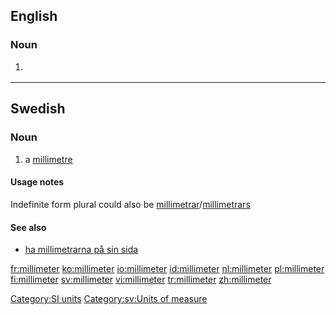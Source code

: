 ==English==

===Noun===
{{en-noun}}

# {{US}} {{alternative spelling of|[[millimetre]]}}
<!--Put translations at millimetre-->

[[Category:SI units]]

----

==Swedish==

===Noun===
{{sv-noun-irreg-c|2=millimetern|3=millimeter|4=millimeterna}}

# a [[millimetre]]

====Usage notes====
Indefinite form plural could also be [[millimetrar]]/[[millimetrars]]

====See also====
* [[ha millimetrarna på sin sida]]

[[Category:sv:Units of measure]]

[[fr:millimeter]]
[[ko:millimeter]]
[[io:millimeter]]
[[id:millimeter]]
[[nl:millimeter]]
[[pl:millimeter]]
[[fi:millimeter]]
[[sv:millimeter]]
[[vi:millimeter]]
[[tr:millimeter]]
[[zh:millimeter]]